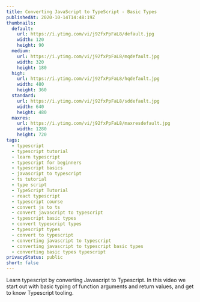 ```yaml
---
title: Converting JavaScript to TypeScript - Basic Types
publishedAt: 2020-10-14T14:48:19Z
thumbnails:
  default:
    url: https://i.ytimg.com/vi/j92fxPpFaL8/default.jpg
    width: 120
    height: 90
  medium:
    url: https://i.ytimg.com/vi/j92fxPpFaL8/mqdefault.jpg
    width: 320
    height: 180
  high:
    url: https://i.ytimg.com/vi/j92fxPpFaL8/hqdefault.jpg
    width: 480
    height: 360
  standard:
    url: https://i.ytimg.com/vi/j92fxPpFaL8/sddefault.jpg
    width: 640
    height: 480
  maxres:
    url: https://i.ytimg.com/vi/j92fxPpFaL8/maxresdefault.jpg
    width: 1280
    height: 720
tags:
  - typescript
  - typescript tutorial
  - learn typescript
  - typescript for beginners
  - typescript basics
  - javascript to typescript
  - ts tutorial
  - type script
  - TypeScript Tutorial
  - react typescript
  - typescript course
  - convert js to ts
  - convert javascript to typescript
  - typescript basic types
  - convert typescript types
  - typescript types
  - convert to typescript
  - converting javascript to typescript
  - converting javascript to typescript basic types
  - converting basic types typescript
privacyStatus: public
short: false
---
```

  
Learn typescript by converting Javascript to Typescript. In this video we start out with basic typing of function arguments and return values, and get to know Typescript tooling.

